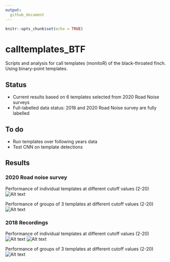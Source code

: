 ```yaml
---
output: 
  github_document
---
```


```r
knitr::opts_chunk$set(echo = TRUE)
```
# calltemplates_BTF
Scripts and analysis for call templates (monitoR) of the black-throated finch. Using binary-point templates.

## Status
* Current results based on 6 templates selected from 2020 Road Noise surveys
* Full-labelled data status: 2018 and 2020 Road Noise survey are fully labelled

## To do
* Run templates over following years data
* Test CNN on template detections

## Results

### 2020 Road noise survey
Performance of individual templates at different cutoff values (2-20)
![Alt text](outputs/figures/Plot_2020_SingleTemplates_PR.png)

Performance of groups of 3 templates at different cutoff values (2-20)
![Alt text](outputs/figures/Plot_2020_MultipleTemplates_PR.png)

### 2018 Recordings
Performance of individual templates at different cutoff values (2-20)
![Alt text](outputs/figures/Plot_2018_SingleTemplates_Comb.png)
![Alt text](outputs/figures/Plot_2018_SingleTemplates_PR.png)

Performance of groups of 3 templates at different cutoff values (2-20)
![Alt text](outputs/figures/Plot_2018_MultipleTemplates_PR.png)
